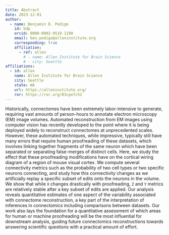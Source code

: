 ```yaml
---
title: Abstract
date: 2023-12-01
author:
  - name: Benjamin D. Pedigo
    id: bdp
    orcid: 0000-0002-9519-1190
    email: ben.pedigo@alleninstitute.org
    corresponding: true
    affiliation:
      - ref: allen
        # - name: Allen Institute for Brain Science
        # - city: Seattle
affiliations: 
  - id: allen
    name: Allen Institute for Brain Science
    city: Seattle
    state: WA
    url: https://alleninstitute.org/
    ror: https://ror.org/03cpe7c52
---
```



::: {.justify}

Historically, connectomes have been extremely labor-intensive to generate, requiring vast amounts of person-hours to annotate electron microscopy (EM) image volumes. Automated reconstruction from EM images using computer vision has recently developed to the point where it is being deployed widely to reconstruct connectomes at unprecedented scales. However, these automated techniques, while impressive, typically still have many errors that require human proofreading of these datasets, which involves linking together fragments of the same neuron which have been separated or separating false-merges of distinct cells. Here, we study the effect that these proofreading modifications have on the cortical wiring diagram of a region of mouse visual cortex. We compute several connectivity metrics such as the probability of two cell types or two specific neurons connecting, and study how this connectivity changes as we artificially replay a specific subset of edits onto the neurons in the volume. We show that while `X` changes drastically with proofreading, `Z` and `Y` metrics are relatively stable after a key subset of edits are applied. Our analysis reveals quantitative estimates of one aspect of the variability associated with connectome reconstruction, a key part of the interpretation of inferences in connectomics including comparisons between datasets. Our work also lays the foundation for a quantitative assessment of which areas for human or machine proofreading will be the most influential for downstream analysis, guiding future connectomics reconstructions towards answering scientific questions with a practical amount of effort.

:::
